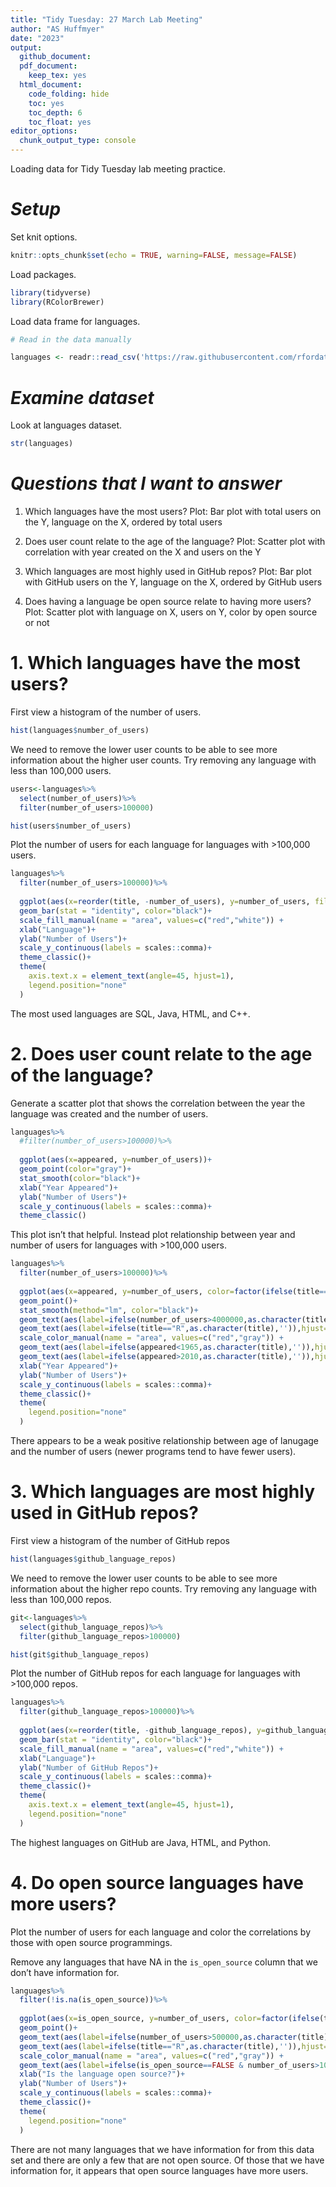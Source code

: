 ```yaml
---
title: "Tidy Tuesday: 27 March Lab Meeting"
author: "AS Huffmyer"
date: "2023" 
output:
  github_document:
  pdf_document:
    keep_tex: yes
  html_document:
    code_folding: hide
    toc: yes
    toc_depth: 6
    toc_float: yes
editor_options: 
  chunk_output_type: console
---
```


Loading data for Tidy Tuesday lab meeting practice. 

# *Setup*  

Set knit options. 
```r
knitr::opts_chunk$set(echo = TRUE, warning=FALSE, message=FALSE)
```

Load packages. 

```r
library(tidyverse)
library(RColorBrewer)
```

Load data frame for languages. 

```r
# Read in the data manually

languages <- readr::read_csv('https://raw.githubusercontent.com/rfordatascience/tidytuesday/master/data/2023/2023-03-21/languages.csv')

```

# *Examine dataset*  

Look at languages dataset. 
```r
str(languages)
```

# *Questions that I want to answer*  

1. Which languages have the most users? 
Plot: Bar plot with total users on the Y, language on the X, ordered by total users 

2. Does user count relate to the age of the language? 
Plot: Scatter plot with correlation with year created on the X and users on the Y 

3. Which languages are most highly used in GitHub repos? 
Plot: Bar plot with GitHub users on the Y, language on the X, ordered by GitHub users

4. Does having a language be open source relate to having more users? 
Plot: Scatter plot with language on X, users on Y, color by open source or not 

# 1. Which languages have the most users? 

First view a histogram of the number of users. 
```r
hist(languages$number_of_users)
```

We need to remove the lower user counts to be able to see more information about the higher user counts. Try removing any language with less than 100,000 users. 
```r
users<-languages%>%
  select(number_of_users)%>%
  filter(number_of_users>100000)

hist(users$number_of_users)
```

Plot the number of users for each language for languages with >100,000 users. 
```r
languages%>%
  filter(number_of_users>100000)%>%
  
  ggplot(aes(x=reorder(title, -number_of_users), y=number_of_users, fill=factor(ifelse(title=="R","Highlighted","Normal"))))+
  geom_bar(stat = "identity", color="black")+
  scale_fill_manual(name = "area", values=c("red","white")) +
  xlab("Language")+
  ylab("Number of Users")+
  scale_y_continuous(labels = scales::comma)+
  theme_classic()+
  theme(
    axis.text.x = element_text(angle=45, hjust=1),
    legend.position="none"
  )
```

The most used languages are SQL, Java, HTML, and C++. 

# 2. Does user count relate to the age of the language? 

Generate a scatter plot that shows the correlation between the year the language was created and the number of users. 

```r
languages%>%
  #filter(number_of_users>100000)%>%
  
  ggplot(aes(x=appeared, y=number_of_users))+
  geom_point(color="gray")+
  stat_smooth(color="black")+
  xlab("Year Appeared")+
  ylab("Number of Users")+
  scale_y_continuous(labels = scales::comma)+
  theme_classic()
```

This plot isn't that helpful. Instead plot relationship between year and number of users for languages with >100,000 users.  

```r
languages%>%
  filter(number_of_users>100000)%>%
  
  ggplot(aes(x=appeared, y=number_of_users, color=factor(ifelse(title=="R","Highlighted","Normal"))))+
  geom_point()+
  stat_smooth(method="lm", color="black")+
  geom_text(aes(label=ifelse(number_of_users>4000000,as.character(title),'')),hjust=-0.2,vjust=0, color="black")+
  geom_text(aes(label=ifelse(title=="R",as.character(title),'')),hjust=-0.2,vjust=0, color="red")+
  scale_color_manual(name = "area", values=c("red","gray")) +
  geom_text(aes(label=ifelse(appeared<1965,as.character(title),'')),hjust=-0.2,vjust=0, color="black")+
  geom_text(aes(label=ifelse(appeared>2010,as.character(title),'')),hjust=-0.2,vjust=0, color="black")+
  xlab("Year Appeared")+
  ylab("Number of Users")+
  scale_y_continuous(labels = scales::comma)+
  theme_classic()+
  theme(
    legend.position="none"
  )
```

There appears to be a weak positive relationship between age of lanugage and the number of users (newer programs tend to have fewer users).  

# 3. Which languages are most highly used in GitHub repos? 

First view a histogram of the number of GitHub repos 
```r
hist(languages$github_language_repos)
```

We need to remove the lower user counts to be able to see more information about the higher repo counts. Try removing any language with less than 100,000 repos. 
```r
git<-languages%>%
  select(github_language_repos)%>%
  filter(github_language_repos>100000)

hist(git$github_language_repos)
```

Plot the number of GitHub repos for each language for languages with >100,000 repos.  
```r
languages%>%
  filter(github_language_repos>100000)%>%
  
  ggplot(aes(x=reorder(title, -github_language_repos), y=github_language_repos, fill=factor(ifelse(title=="R","Highlighted","Normal"))))+
  geom_bar(stat = "identity", color="black")+
  scale_fill_manual(name = "area", values=c("red","white")) +
  xlab("Language")+
  ylab("Number of GitHub Repos")+
  scale_y_continuous(labels = scales::comma)+
  theme_classic()+
  theme(
    axis.text.x = element_text(angle=45, hjust=1),
    legend.position="none"
  )
```

The highest languages on GitHub are Java, HTML, and Python. 

# 4. Do open source languages have more users?

Plot the number of users for each language and color the correlations by those with open source programmings. 

Remove any languages that have NA in the `is_open_source` column that we don't have information for. 
```r
languages%>%
  filter(!is.na(is_open_source))%>%
  
  ggplot(aes(x=is_open_source, y=number_of_users, color=factor(ifelse(title=="R","Highlighted","Normal"))))+
  geom_point()+
  geom_text(aes(label=ifelse(number_of_users>500000,as.character(title),'')),hjust=-0.2,vjust=0, color="black")+
  geom_text(aes(label=ifelse(title=="R",as.character(title),'')),hjust=-0.2,vjust=0, color="red")+
  scale_color_manual(name = "area", values=c("red","gray")) +
  geom_text(aes(label=ifelse(is_open_source==FALSE & number_of_users>10000,as.character(title),'')),hjust=-0.2,vjust=0, color="black")+
  xlab("Is the language open source?")+
  ylab("Number of Users")+
  scale_y_continuous(labels = scales::comma)+
  theme_classic()+
  theme(
    legend.position="none"
  )
```

There are not many languages that we have information for from this data set and there are only a few that are not open source. Of those that we have information for, it appears that open source languages have more users. 